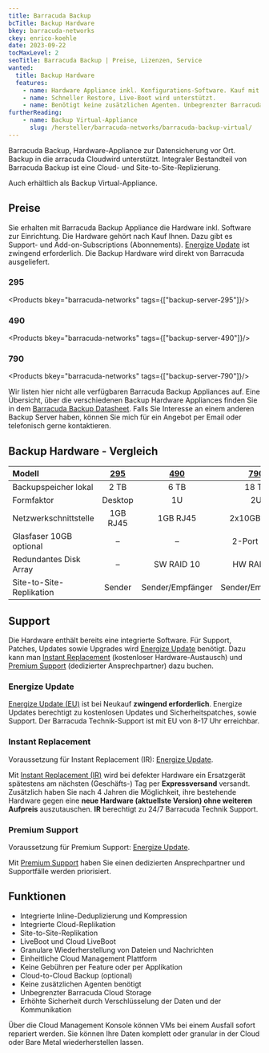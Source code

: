 ```yaml
---
title: Barracuda Backup
bcTitle: Backup Hardware
bkey: barracuda-networks
ckey: enrico-koehle
date: 2023-09-22
tocMaxLevel: 2
seoTitle: Barracuda Backup | Preise, Lizenzen, Service
wanted:
  title: Backup Hardware
  features:
    - name: Hardware Appliance inkl. Konfigurations-Software. Kauf mit Subscriptions (Support/Add-ons).
    - name: Schneller Restore, Live-Boot wird unterstützt.
    - name: Benötigt keine zusätzlichen Agenten. Unbegrenzter Barracuda Cloud Storage (optional).
furtherReading:
    - name: Backup Virtual-Appliance
      slug: /hersteller/barracuda-networks/barracuda-backup-virtual/
---
```


<Intro>

Barracuda Backup, Hardware-Appliance zur Datensicherung vor Ort. Backup in die arracuda Cloudwird unterstützt. Integraler Bestandteil von Barracuda Backup ist eine Cloud- und Site-to-Site-Replizierung.

Auch erhältlich als Backup Virtual-Appliance.

</Intro>

<TOC />


## Preise


Sie erhalten mit Barracuda Backup Appliance die Hardware inkl. Software zur Einrichtung. Die Hardware gehört nach Kauf Ihnen. Dazu gibt es Support- und Add-on-Subscriptions (Abonnements). [Energize Update](#energize-update) ist zwingend erforderlich. Die Backup Hardware wird direkt von Barracuda ausgeliefert.


### 295

<Products bkey="barracuda-networks" tags={["backup-server-295"]}/>

### 490

<Products bkey="barracuda-networks" tags={["backup-server-490"]}/>

### 790

<Products bkey="barracuda-networks" tags={["backup-server-790"]}/>

 <Info>

 Wir listen hier nicht alle verfügbaren Barracuda Backup Appliances auf. Eine Übersicht, über die verschiedenen Backup Hardware Appliances finden Sie in dem [Barracuda Backup Datasheet](https://assets.barracuda.com/assets/docs/dms/Barracuda_Backup_Datasheet_DE_51.pdf). Falls Sie Interesse an einem anderen Backup Server haben, können Sie mich für ein Angebot per Email oder telefonisch gerne kontaktieren.

 </Info>

## Backup Hardware - Vergleich

|Modell|[295](#295)|[490](#490)|[790](#790)|
|:---|:---:|:---:|:---:|
|Backupspeicher lokal|2 TB|6 TB|18 TB|
|Formfaktor|Desktop|1U|2U|
|Netzwerkschnittstelle|1GB RJ45|1GB RJ45|2x10GB RJ45|
|Glasfaser 10GB optional|–|–|2-Port SFP+|
|Redundantes Disk Array|–|SW RAID 10|HW RAID 10|
|Site-to-Site-Replikation|Sender|Sender/Empfänger|Sender/Empfänger|

## Support

Die Hardware enthält bereits eine integrierte Software. Für Support, Patches, Updates sowie Upgrades wird [Energize Update](#energize-update) benötigt. Dazu kann man [Instant Replacement](#instant-replacement) (kostenloser Hardware-Austausch) und [Premium Support](#premium-support) (dedizierter Ansprechpartner) dazu buchen.


### Energize Update

[Energize Update (EU)](https://campus.barracuda.com/product/emailsecuritygateway/doc/45026558/how-energize-updates-subscriptions-work/?sl=AYm6beOGKovAE5WTu5BR&so=25#_860f01d6) ist bei Neukauf **zwingend erforderlich**. Energize Updates berechtigt zu kostenlosen Updates und Sicherheitspatches, sowie Support. Der Barracuda Technik-Support ist mit EU von 8-17 Uhr erreichbar.


### Instant Replacement

Voraussetzung für Instant Replacement (IR): [Energize Update](#energize-update).

Mit [Instant Replacement (IR)](https://campus.barracuda.com/product/reportingserver/glossary/detail/449/instant-replacement?sl=AYm6cZ4BKovAE5WTu5Bh&so=2) wird bei defekter Hardware ein Ersatzgerät spätestens am nächsten (Geschäfts-) Tag per **Expressversand** versandt. Zusätzlich haben Sie nach 4 Jahren die Möglichkeit, ihre bestehende Hardware gegen eine **neue Hardware (aktuellste Version) ohne weiteren Aufpreis** auszutauschen. **IR** berechtigt zu 24/7 Barracuda Technik Support.


### Premium Support

Voraussetzung für Premium Support: [Energize Update](#energize-update).

Mit [Premium Support](https://de.barracuda.com/support/plans-and-packages) haben Sie einen dedizierten Ansprechpartner und Supportfälle werden priorisiert.


## Funktionen

- Integrierte Inline-Deduplizierung und Kompression
- Integrierte Cloud-Replikation
- Site-to-Site-Replikation
- LiveBoot und Cloud LiveBoot
- Granulare Wiederherstellung von Dateien und Nachrichten
- Einheitliche Cloud Management Plattform
- Keine Gebühren per Feature oder per Applikation
- Cloud-to-Cloud Backup (optional)
- Keine zusätzlichen Agenten benötigt
- Unbegrenzter Barracuda Cloud Storage
- Erhöhte Sicherheit durch Verschlüsselung der Daten und der Kommunikation


Über die Cloud Management Konsole können VMs bei einem Ausfall sofort repariert werden. Sie können Ihre Daten komplett oder granular in der Cloud oder Bare Metal wiederherstellen lassen.
